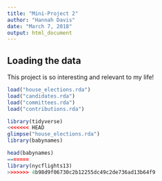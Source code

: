 ```yaml
---
title: "Mini-Project 2"
author: "Hannah Davis"
date: "March 7, 2018"
output: html_document
---
```



## Loading the data

This project is so interesting and relevant to my life!

```r
load("house_elections.rda")
load("candidates.rda")
load("committees.rda")
load("contributions.rda")


```
```r
library(tidyverse)
<<<<<<< HEAD
glimpse("house_elections.rda")
library(babynames)

head(babynames)
=======
library(nycflights13)
>>>>>>> 4b98d9f06730c2b12255dc49c2de736ad13b64f9
```

